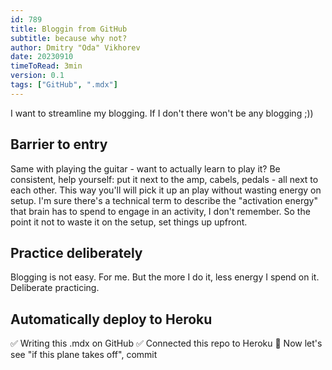 ```yaml
---
id: 789
title: Bloggin from GitHub
subtitle: because why not?
author: Dmitry "Oda" Vikhorev
date: 20230910
timeToRead: 3min
version: 0.1
tags: ["GitHub", ".mdx"]
---
```


<TLDR>
I want to streamline my blogging. If I don't there won't be any blogging ;))
</TLDR>

## Barrier to entry
Same with playing the guitar - want to actually learn to play it? Be consistent, help yourself: 
put it next to the amp, cabels, pedals - all next to each other.
<PB4/>
This way you'll will pick it up an play without wasting energy on setup. I'm sure there's a technical
term to describe the "activation energy" that brain has to spend to engage in an activity, I don't remember. 
So the point it not to waste it on the setup, set things up upfront. 

## Practice deliberately 
Blogging is not easy. For me. But the more I do it, less energy I spend on it. Deliberate practicing.  

## Automatically deploy to Heroku
✅ Writing this .mdx on GitHub
✅ Connected this repo to Heroku
🚀 Now let's see "if this plane takes off", commit


